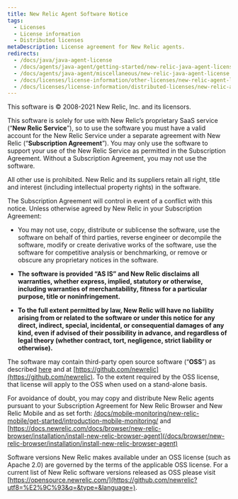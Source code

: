 ```yaml
---
title: New Relic Agent Software Notice
tags:
  - Licenses
  - License information
  - Distributed licenses
metaDescription: License agreement for New Relic agents.
redirects:
  - /docs/java/java-agent-license
  - /docs/agents/java-agent/getting-started/new-relic-java-agent-license
  - /docs/agents/java-agent/miscellaneous/new-relic-java-agent-license
  - /docs/licenses/license-information/other-licenses/new-relic-agent-license
  - /docs/licenses/license-information/distributed-licenses/new-relic-agent-license
---
```


This software is © 2008-2021 New Relic, Inc. and its licensors.

This software is solely for use with New Relic’s proprietary SaaS service (“**New Relic Service**”), so to use the software you must have a valid account for the New Relic Service under a separate agreement with New Relic (“**Subscription Agreement**”). You may only use the software to support your use of the New Relic Service as permitted in the Subscription Agreement. Without a Subscription Agreement, you may not use the software.

All other use is prohibited. New Relic and its suppliers retain all right, title and interest (including intellectual property rights) in the software.

The Subscription Agreement will control in event of a conflict with this notice. Unless otherwise agreed by New Relic in your Subscription Agreement:

* You may not use, copy, distribute or sublicense the software, use the software on behalf of third parties, reverse engineer or decompile the software, modify or create derivative works of the software, use the software for competitive analysis or benchmarking, or remove or obscure any proprietary notices in the software.

* **The software is provided “AS IS” and New Relic disclaims all warranties, whether express, implied, statutory or otherwise, including warranties of merchantability, fitness for a particular purpose, title or noninfringement.**

* **To the full extent permitted by law, New Relic will have no liability arising from or related to the software or under this notice for any direct, indirect, special, incidental, or consequential damages of any kind, even if advised of their possibility in advance, and regardless of legal theory (whether contract, tort, negligence, strict liability or otherwise).**

The software may contain third-party open source software (“**OSS**”) as described [here](/docs/licenses/product-or-service-licenses) and at [https://github.com/newrelic](https://github.com/newrelic). To the extent required by the OSS license, that license will apply to the OSS when used on a stand-alone basis.

For avoidance of doubt, you may copy and distribute New Relic agents pursuant to your Subscription Agreement for New Relic Browser and New Relic Mobile and as set forth: [/docs/mobile-monitoring/new-relic-mobile/get-started/introduction-mobile-monitoring/](/docs/mobile-monitoring/new-relic-mobile/get-started) and [https://docs.newrelic.com/docs/browser/new-relic-browser/installation/install-new-relic-browser-agent](/docs/browser/new-relic-browser/installation/install-new-relic-browser-agent)

Software versions New Relic makes available under an OSS license (such as Apache 2.0) are governed by the terms of the applicable OSS license. For a current list of New Relic software versions released as OSS please visit [https://opensource.newrelic.com/](https://github.com/newrelic?utf8=%E2%9C%93&q=&type=&language=).
